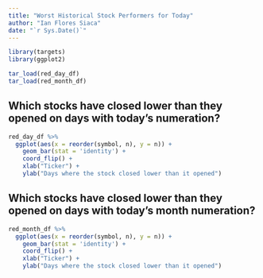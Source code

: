 ```yaml
---
title: "Worst Historical Stock Performers for Today"
author: "Ian Flores Siaca"
date: "`r Sys.Date()`"
---
```


```r
library(targets)
library(ggplot2)

tar_load(red_day_df)
tar_load(red_month_df)
```

## Which stocks have closed lower than they opened on days with today's numeration?

```r
red_day_df %>%
  ggplot(aes(x = reorder(symbol, n), y = n)) +
    geom_bar(stat = 'identity') +
    coord_flip() +
    xlab("Ticker") +
    ylab("Days where the stock closed lower than it opened")
```

## Which stocks have closed lower than they opened on days with today's month numeration?

```r
red_month_df %>%
  ggplot(aes(x = reorder(symbol, n), y = n)) +
    geom_bar(stat = 'identity') +
    coord_flip() +
    xlab("Ticker") +
    ylab("Days where the stock closed lower than it opened")
```

